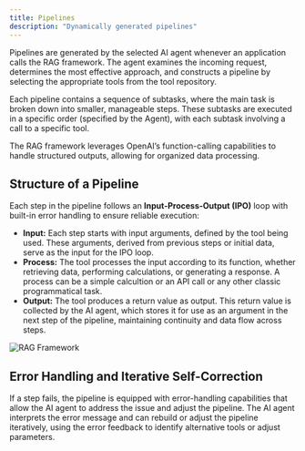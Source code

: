 ```yaml
---
title: Pipelines
description: "Dynamically generated pipelines"
---
```


Pipelines are generated by the selected AI agent whenever an application calls the RAG framework. The agent examines the incoming request, determines the most effective approach, and constructs a pipeline by selecting the appropriate tools from the tool repository.

Each pipeline contains a sequence of subtasks, where the main task is broken down into smaller, manageable steps. These subtasks are executed in a specific order (specified by the Agent), with each subtask involving a call to a specific tool.

The RAG framework leverages OpenAI’s function-calling capabilities to handle structured outputs, allowing for organized data processing.

## Structure of a Pipeline

Each step in the pipeline follows an **Input-Process-Output (IPO)** loop with built-in error handling to ensure reliable execution:

- **Input:** Each step starts with input arguments, defined by the tool being used. These arguments, derived from previous steps or initial data, serve as the input for the IPO loop.
- **Process:** The tool processes the input according to its function, whether retrieving data, performing calculations, or generating a response. A process can be a simple calcultion or an API call or any other classic programmatical task.
- **Output:** The tool produces a return value as output. This return value is collected by the AI agent, which stores it for use as an argument in the next step of the pipeline, maintaining continuity and data flow across steps.

<img src="/images/rag-framework.jpg" alt="RAG Framework" />

## Error Handling and Iterative Self-Correction

If a step fails, the pipeline is equipped with error-handling capabilities that allow the AI agent to address the issue and adjust the pipeline. The AI agent interprets the error message and can rebuild or adjust the pipeline iteratively, using the error feedback to identify alternative tools or adjust parameters.
